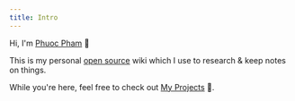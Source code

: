 ```yaml
---
title: Intro
---
```


Hi, I'm [Phuoc Pham](https://phph.dev) 👋

This is my personal [open source](https://github.com/phamhbphuoc/wiki) wiki which I use to research & keep notes on things.

While you're here, feel free to check out [My Projects](docs/projects) 🙂.